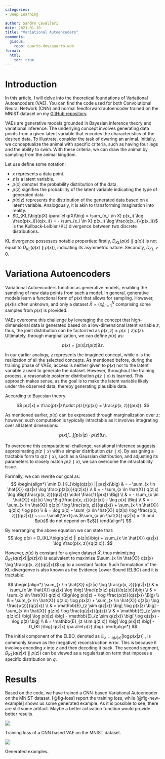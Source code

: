 ```yaml
---
categories:
- Deep Learning

author: Sandro Cavallari
date: 2021-01-10
title: "Variational Autoencoders"
comments:
  giscus:
    repo: quarto-dev/quarto-web
format:
  html:
    toc: true
---
```


# Introduction
In this article, I will delve into the theoretical foundations of Variational Autoencoders (VAE). You can find the code used for both Convolutional Neural Network (CNN) and normal feedforward autoencoder trained on the MNIST dataset on my [GitHub repository](https://github.com/andompesta/variational-autoencoder/tree/master).

VAEs are generative models grounded in Bayesian inference theory and variational inference. The underlying concept involves generating data points from a given latent variable that encodes the characteristics of the desired data. To illustrate, consider the task of dwaring an animal. Initially, we conceptualize the animal with specific criteria, such as having four legs and the ability to swim. With these criteria, we can draw the animal by sampling from the animal kingdom.

Let use define some notation:

- $x$ represents a data point.
- $z$ is a latent variable.
- $p(x)$ denotes the probability distribution of the data.
- $p(z)$ signifies the probability of the latent variable indicating the type of generated data.
- $p(x|z)$ represents the distribution of the generated data based on a latent variable. Analogously, it is akin to transforming imagination into reality.
- $D_{KL}\big(p(X) \parallel q(X)\big) = \sum_{x_i \in X} p(x_i) \log \frac{p(x_i)}{q(x_i)} = - \sum_{x_i \in X} p(x_i) \log \frac{q(x_i)}{p(x_i)}$ is the Kullback-Leibler (KL) divergence between two discrete distributions.


KL divergence possesses notable properties: firstly, $D_{KL}\big(p(x) \parallel q(x)\big)$ is not equal to $D_{KL}\big(q(x) \parallel p(x)\big)$, indicating its asymmetric nature. Secondly, $D_{KL} > 0$.

# Variationa Autoencoders

Variational Autoencoders function as generative models, enabling the sampling of new data points from such a model.
In general, generative models learn a functional form of $p(x)$ that allows for sampling.
However, $p(x)$is often unknown, and only a dataset $\hat{X} = (x_i)^N_{i=1}$ comprising some samples from $p(x)$ is provided.

VAEs overcome this challenge by leveraging the concept that high-dimensional data is generated based on a low-dimensional latent variable $z$; thus, the joint distribution can be factorized as $p(x,z)=p(x∣z)p(z)$.
Ultimately, through marginalization, we can define $p(x)$ as:

$$ 
p(x) = \int p(x|z) p(z) \partial z.
$$

In our earlier analogy, $z$ represents the imagined concept, while $x$ is the realization of all the selected concepts.
As mentioned before, during the training phase of VAEs, access is neither given to $p(x)$ nor to the latent variable $z$ used to generate the dataset.
However, throughout the training process, a reasonable posterior distribution $p(z∣x)$ is learned.
This approach makes sense, as the goal is to make the latent variable likely under the observed data, thereby generating plausible data.
 
According to Bayesian theory:

$$
p(z|x) = \frac{p(x|z)\cdot p(z)}{p(x)} = \frac{p(x, z)}{p(x)}.
$$

As mentioned earlier, $p(x)$ can be expressed through marginalization over $z$; however, such computation is typically intractable as it involves integrating over all latent dimensions:

$$
p(x) \int ... \int \int p(x|z)\cdot p(z) \partial z_i.
$$

To overcome this computational challenge, variational inference suggests approximating $p(z∣x)$ with a simpler distribution $q(z∣x)$. By assigning a tractable form to $q(z∣x)$, such as a Gaussian distribution, and adjusting its parameters to closely match $p(z∣x)$, we can overcome the intractability issue.

Formally, we can rewrite our goal as:
$$
\begin{align*}
\min D_{KL}\big(q(z|x) || p(z|x)\big) & = - \sum_{x \in \hat{X}} q(z|x) \log \frac{p(z|x)}{q(z|x)}  \\
& = - \sum_{x \in \hat{X}} q(z|x) \log \Big(\frac{p(x, z)}{q(z|x)}  \cdot \frac{1}{p(x)} \Big) \\
& = - \sum_{x \in \hat{X}} q(z|x) \log \Big(\frac{p(x, z)}{q(z|x)}  - \log p(x) \Big)  \\
& = - \sum_{x \in \hat{X}} q(z|x) \log \frac{p(x, z)}{q(z|x)} + \sum_{x \in \hat{X}} q(z|x) \log p(x) \\
& = \log p(x) - \sum_{x \in \hat{X}} q(z|x) \log \frac{p(x, z)}{q(z|x)} ~~~~ \small{\text{:as $\sum_{x \in \hat{X}} q(z|x) = 1$ and $p(x)$ do not depend on $z$}}
\end{align*}
$$

By rearranging the above equation we can state that:
$$
\log p(x) = D_{KL}\big(q(z|x) || p(z|x)\big) + \sum_{x \in \hat{X}} q(z|x) \log \frac{p(x, z)}{q(z|x)}.
$$

However, $p(x)$ is constant for a given dataset $\hat{X}$, thus minimizing $D_{KL}\big(q(z|x) || p(z|x)\big)$ is equivalent to maximise $\sum_{x \in \hat{X}} q(z|x) \log \frac{p(x, z)}{q(z|x)}$ up to a constant factor. Such formulation of the KL-divergenve is also known as the Evidence Lower Bound (ELBO) and it is tractable:

$$
\begin{align*}
\sum_{x \in \hat{X}} q(z|x) \log \frac{p(x, z)}{q(z|x)} & = \sum_{x \in \hat{X}} q(z|x) \log \big( \frac{p(x|z) p(z)}{q(z|x)}\big)  \\
& = \sum_{x \in \hat{X}} q(z|x) \Big(\log p(x|z) + \log \frac{p(z)}{q(z|x)} \Big)  \\
& = \sum_{x \in \hat{X}} q(z|x) \log p(x|z) + \sum_{x \in \hat{X}} q(z|x) \log \frac{p(z)}{q(z|x)} \\
& = \mathbb{E}_{z \sim q(z|x)} \big[ \log p(x|z) \big] - \sum_{x \in \hat{X}} q(z|x) \log \frac{q(z|x)}{p(z)} \\
& = \mathbb{E}_{z \sim q(z|x)} \big[ \log p(x|z) \big] - \mathbb{E}_{z \sim q(z|x)} \big[ \log q(z|x) - \log p(z) \big] \\
& = \mathbb{E}_{z \sim q(z|x)} \big[ \log p(x|z) \big] - D_{KL}\big( q(z|x) \parallel p(z) \big).
\end{align*}
$$

The initial component of the ELBO, denoted as $\mathbb{E}_{z \sim q(z|x)} \big[ \log p(x|z) \big]$ , is commonly known as the (negative) reconstruction error.
This is because it involves encoding $x$ into $z$ and then decoding it back.
The second segment, $D_{KL}\big( q(z|x)\parallel p(z) \big)$ can be viewed as a regularization term that imposes a specific distribution on $q$.

# Results
Based on the code, we have trained a CNN-based Variational Autoencoder on the MNIST dataset.
[@fig-loss] report the training loss, while [@fig-new-example] shows us some generated example.
As it is possible to see, there are still some artifact. Maybe a better activation function would provide better results.

:::{#fig-loss}
![](img/loss.png)

Training loss of a CNN based VAE on the MNIST dataset.
:::

:::{#fig-new-example}
![](img/cnn_variational_autoencoder_pred.png)

Generated examples.
:::
